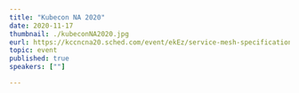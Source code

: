 ---
title: "Kubecon NA 2020"
date: 2020-11-17
thumbnail: ./kubeconNA2020.jpg
eurl: https://kccncna20.sched.com/event/ekEz/service-mesh-specifications-and-why-they-matter-in-your-deployment-lee-calcote-naveen-kumar-layer5
topic: event
published: true
speakers: [""]

---
